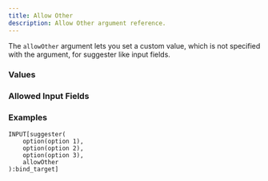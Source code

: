 ```yaml
---
title: Allow Other
description: Allow Other argument reference.
---
```



<InputFieldArgumentInfo type={InputFieldArgumentType.ALLOW_OTHER}></InputFieldArgumentInfo>

The `allowOther` argument lets you set a custom value, which is not specified with the <InputFieldArgumentLink type={InputFieldArgumentType.OPTION}></InputFieldArgumentLink> argument, for suggester like input fields.

### Values

<InputFieldArgumentValuesInfo type={InputFieldArgumentType.ALLOW_OTHER}></InputFieldArgumentValuesInfo>

### Allowed Input Fields

<InputFieldArgumentAllowedInputFields type={InputFieldArgumentType.ALLOW_OTHER}></InputFieldArgumentAllowedInputFields>

### Examples

```meta-bind
INPUT[suggester(
	option(option 1),
	option(option 2),
	option(option 3),
	allowOther
):bind_target]
```
